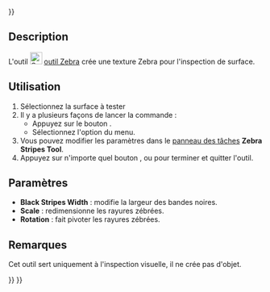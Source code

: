 <languages/>
{{UnfinishedDocu{{#translation:}}}}

{{Docnav/fr
|[[Curves_CurveOnSurface/fr|Courbe sur surface]]
|[[Curves_TrimFace/fr|Ajuster une face]]
|[[Curves_Workbench/fr|Atelier Curves]]
|IconL=Curves_CurveOnSurface.svg
|IconR=Curves_TrimFace.svg
|IconC=Curves_workbench_icon.svg
}}

{{GuiCommand/fr
|Name=Curves ZebraTool
|Name/fr=Curves Outil Zebra
|MenuLocation=Surfaces → ZebraTool 
|Workbenches=[[Curves_Workbench/fr|Curves]]
}}

==Description==

L'outil [[Image:Curves_ZebraTool.svg|24px]] [[Curves_ZebraTool/fr|outil Zebra]] crée une texture Zebra pour l'inspection de surface.

<span id="Usage"></span>
==Utilisation==

# Sélectionnez la surface à tester
# Il y a plusieurs façons de lancer la commande :
#* Appuyez sur le bouton {{Button|[[Image:Curves_ZebraTool.svg|16px]] [[Curves_ZebraTool/fr|Zebra Tool]]}}.
#* Sélectionnez l'option {{MenuCommand|Surfaces → Zebra Tool}} du menu.
# Vous pouvez modifier les paramètres dans le [[Task_panel/fr|panneau des tâches]] '''Zebra Stripes Tool'''.
# Appuyez sur n'importe quel bouton {{Button|OK}}, {{Button|Cancel}} ou {{Button|Quit}} pour terminer et quitter l'outil.

<span id="Parameters"></span>
== Paramètres ==

* '''Black Stripes Width''' : modifie la largeur des bandes noires.
* '''Scale''' : redimensionne les rayures zébrées.
* '''Rotation''' : fait pivoter les rayures zébrées.

<span id="Notes"></span>
==Remarques==

Cet outil sert uniquement à l'inspection visuelle, il ne crée pas d'objet.


{{Docnav/fr
|[[Curves_CurveOnSurface/fr|Courbe sur surface]]
|[[Curves_TrimFace/fr|Ajuster une face]]
|[[Curves_Workbench/fr|Atelier Curves]]
|IconL=Curves_CurveOnSurface.svg
|IconR=Curves_TrimFace.svg
|IconC=Curves_workbench_icon.svg
}}

{{Curves Tools navi{{#translation:}}}}
{{Userdocnavi{{#translation:}}}}